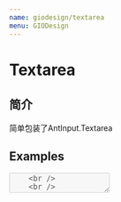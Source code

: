 ```yaml
---
name: giodesign/textarea
menu: GIODesign
---
```




# Textarea

## 简介
简单包装了AntInput.Textarea

## Examples
<Playground>
    <Textarea
        rows={2}
        placeholder='Hello, 请输入文案'
        disabled
      />
    <br />
    <br />
    <Textarea
        rows={3}
        placeholder='Hello, 请输入文案'
        disabled={false}
      />
</Playground>

## API
<PropsTable of={Textarea} />
